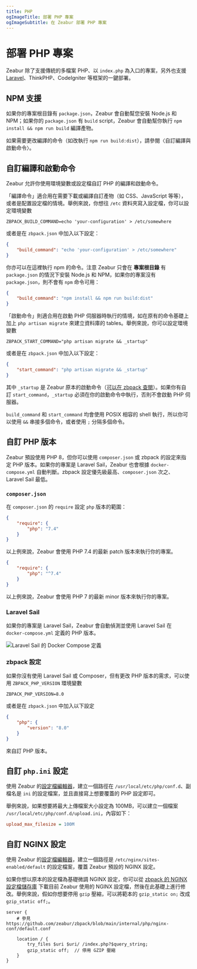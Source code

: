 ```yaml
---
title: PHP
ogImageTitle: 部署 PHP 專案
ogImageSubtitle: 在 Zeabur 部署 PHP 專案
---
```


# 部署 PHP 專案

Zeabur 除了支援傳統的多檔案 PHP、以 `index.php` 為入口的專案，另外也支援 [Laravel](./php/laravel)、ThinkPHP、CodeIgniter 等框架的一鍵部署。

## NPM 支援

如果你的專案根目錄有 `package.json`，Zeabur 會自動幫您安裝 Node.js 和 NPM；如果你的 `package.json` 有 `build` script，Zeabur 會自動幫你執行 `npm install && npm run build` 編譯產物。

如果需要更改編譯的命令（如改執行 `npm run build:dist`），請參閱〈自訂編譯與啟動命令〉。

## 自訂編譯和啟動命令

Zeabur 允許你使用環境變數或設定檔自訂 PHP 的編譯和啟動命令。

「編譯命令」適合用在需要下載或編譯自訂產物（如 CSS、JavaScript 等等），或者是配置設定檔的情境。舉例來說，你想往 `/etc` 資料夾寫入設定檔，你可以設定環境變數

```env
ZBPACK_BUILD_COMMAND=echo 'your-configuration' > /etc/somewhere
```

或者是在 `zbpack.json` 中加入以下設定：

```json
{
    "build_command": "echo 'your-configuration' > /etc/somewhere"
}
```

你亦可以在這裡執行 npm 的命令。注意 Zeabur 只會在 **專案根目錄** 有 `package.json` 的情況下安裝 Node.js 和 NPM，如果你的專案沒有 `package.json`，則不會有 `npm` 命令可用：

```json
{
    "build_command": "npm install && npm run build:dist"
}
```

「啟動命令」則適合用在啟動 PHP 伺服器時執行的情境，如在原有的命令基礎上加上 `php artisan migrate` 來建立資料庫的 tables。舉例來說，你可以設定環境變數

```env
ZBPACK_START_COMMAND="php artisan migrate && _startup"
```

或者是在 `zbpack.json` 中加入以下設定：

```json
{
    "start_command": "php artisan migrate && _startup"
}
```

其中 `_startup` 是 Zeabur 原本的啟動命令（[可以在 zbpack 查閱](https://github.com/zeabur/zbpack/tree/main/internal/php)）。如果你有自訂 `start_command`，`_startup` 必須在你的啟動命令中執行，否則不會啟動 PHP 伺服器。

`build_command` 和 `start_command` 均會使用 POSIX 相容的 shell 執行，所以你可以使用 `&&` 串接多個命令，或者使用 `;` 分隔多個命令。

## 自訂 PHP 版本

Zeabur 預設使用 PHP 8，但你可以使用 `composer.json` 或 zbpack 的設定來指定 PHP 版本。如果你的專案是 Laravel Sail，Zeabur 也會根據 `docker-compose.yml` 自動判斷。zbpack 設定優先級最高、`composer.json` 次之、Laravel Sail 最低。

### `composer.json`

在 `composer.json` 的 `require` 設定 `php` 版本的範圍：

```json
{
    "require": {
        "php": "7.4"
    }
}
```

以上例來說，Zeabur 會使用 PHP 7.4 的最新 patch 版本來執行你的專案。

```json
{
    "require": {
        "php": "^7.4"
    }
}
```

以上例來說，Zeabur 會使用 PHP 7 的最新 minor 版本來執行你的專案。

### Laravel Sail

如果你的專案是 Laravel Sail，Zeabur 會自動偵測並使用 Laravel Sail 在 `docker-compose.yml` 定義的 PHP 版本。

![Laravel Sail 的 Docker Compose 定義](/guides/php/laravel-sail-docker-compose.webp)

### zbpack 設定

如果你沒有使用 Laravel Sail 或 Composer，但有更改 PHP 版本的需求，可以使用 `ZBPACK_PHP_VERSION` 環境變數

```env
ZBPACK_PHP_VERSION=8.0
```

或者是在 `zbpack.json` 中加入以下設定

```json
{
    "php": {
        "version": "8.0"
    }
}
```

來自訂 PHP 版本。

## 自訂 `php.ini` 設定

使用 Zeabur 的[設定檔編輯器](/deploy/config-edit)，建立一個路徑在 `/usr/local/etc/php/conf.d`、副檔名是 `ini` 的設定檔案，並且直接寫上想要覆蓋的 PHP 設定即可。

舉例來說，如果想要將最大上傳檔案大小設定為 100MB，可以建立一個檔案 `/usr/local/etc/php/conf.d/upload.ini`，內容如下：

```ini
upload_max_filesize = 100M
```

## 自訂 NGINX 設定

使用 Zeabur 的[設定檔編輯器](/deploy/config-edit)，建立一個路徑是 `/etc/nginx/sites-enabled/default` 的設定檔案，覆蓋 Zeabur 預設的 NGINX 設定。

如果你想以原本的設定檔為基礎微調 NGINX 設定，你可以從 [zbpack 的 NGINX 設定檔儲存庫](https://github.com/zeabur/zbpack/blob/main/internal/php/nginx-conf/default.conf) 下載目前 Zeabur 使用的 NGINX 設定檔，然後在此基礎上進行修改。舉例來說，假如你想要停用 `gzip` 壓縮，可以將範本的 `gzip_static on;` 改成 `gzip_static off;`。

```
server {
    # 參見 https://github.com/zeabur/zbpack/blob/main/internal/php/nginx-conf/default.conf

    location / {
        try_files $uri $uri/ /index.php?$query_string;
        gzip_static off;  // 停用 GZIP 壓縮
	}
}
```
